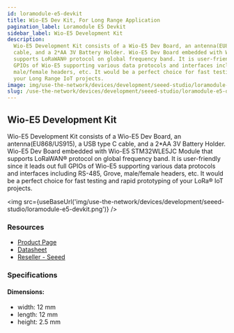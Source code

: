 ```yaml
---
id: loramodule-e5-devkit
title: Wio-E5 Dev Kit, For Long Range Application
pagination_label: Loramodule E5 Devkit
sidebar_label: Wio-E5 Development Kit
description:
  Wio-E5 Development Kit consists of a Wio-E5 Dev Board, an antenna(EU868/US915), a USB type C
  cable, and a 2*AA 3V Battery Holder. Wio-E5 Dev Board embedded with Wio-E5 STM32WLE5JC Module that
  supports LoRaWAN® protocol on global frequency band. It is user-friendly since it leads out full
  GPIOs of Wio-E5 supporting various data protocols and interfaces including RS-485, Grove,
  male/female headers, etc. It would be a perfect choice for fast testing and rapid prototyping of
  your Long Range IoT projects.
image: img/use-the-network/devices/development/seeed-studio/loramodule-e5.jpg
slug: /use-the-network/devices/development/seeed-studio/loramodule-e5-devkit
---
```



## Wio-E5 Development Kit

Wio-E5 Development Kit consists of a Wio-E5 Dev Board, an antenna(EU868/US915), a USB type C
cable, and a 2\*AA 3V Battery Holder. Wio-E5 Dev Board embedded with Wio-E5 STM32WLE5JC Module
that supports LoRaWAN® protocol on global frequency band. It is user-friendly since it leads out full
GPIOs of Wio-E5 supporting various data protocols and interfaces including RS-485, Grove,
male/female headers, etc. It would be a perfect choice for fast testing and rapid prototyping of
your LoRa® IoT projects.

<img
  src={useBaseUrl('img/use-the-network/devices/development/seeed-studio/loramodule-e5-devkit.png')}
/>

### Resources

- [Product Page](https://www.seeedstudio.com/LoRa-E5-Dev-Kit-p-4868.html)
- [Datasheet](https://files.seeedstudio.com/products/113990934/LoRa-E5%20Dev%20Board%20v1.0.pdf)
- [Reseller - Seeed](https://www.seeedstudio.com/LoRa-E5-Dev-Kit-p-4868.html)

### Specifications

#### Dimensions:

- width: 12 mm
- length: 12 mm
- height: 2.5 mm
